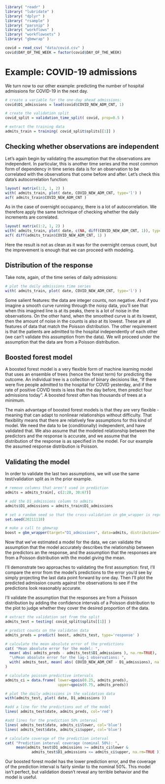 ```r
library( "readr" )
library( "lubridate" )
library( "dplyr" )
library( "rsample" )
library( "parsnip" )
library( "workflows" )
library( "workflowsets" )
library( "gbmwrap" )

covid = read_csv( "data/covid.csv" )
covid$DAY_OF_THE_WEEK = factor(covid$DAY_OF_THE_WEEK)
```

# Example: COVID-19 admissions
We turn now to our other example: predicting the number of hospital admissions for COVID-19 in the next day.

```r
# create a variable for the one-day ahead admissions:
covid$D1_admissions = lead(covid$COVID_NEW_ADM_CNT, 1)

# create the validation split
covid_split = validation_time_split( covid, prop=0.5 )

# extract the training data
admits_train = training( covid_split$splits[[1]] )
```

## Checking whether observations are independent
Let's again begin by validating the assumption that the observations are independent. In particular, this is another time series and the most common form of dependency in time series data is for an observation to be correlated with the observations that come before and after. Let's check this data's autocorrelation function:

```r
layout( matrix(1:2, 1, 2) )
with( admits_train, plot( date, COVID_NEW_ADM_CNT, type='l') )
acf( admits_train$COVID_NEW_ADM_CNT )
```

As in the case of overnight occupancy, there is a lot of autocorrelation. We therefore apply the same technique of checking whether the daily increments are correlated.

```r
layout( matrix(1:2, 1, 2) )
with( admits_train, plot( date, c(NA, diff(COVID_NEW_ADM_CNT, 1)), type='l') )
acf( diff(admits_train$COVID_NEW_ADM_CNT, 1) )
```

Here the result is not as clean as it was for the overnight census count, but the imprevement is enough that we can proceed with modeling.

## Distribution of the response
Take note, again, of the time series of daily admissions:

```r
# plot the daily admissions time series
with( admits_train, plot( date, COVID_NEW_ADM_CNT, type='l') )
```

Some salient features: the data are integer counts, non negative. And if you imagine a smooth curve running through the noisy data, you'll see that when this imagined line is at its peaks, there is a lot of noise in the observations. On the other hand, when the smoothed curve is at its lowest, then the amount of noise in the counts is also at its lowest. These are all features of data that match the Poisson distribution. The other requirement is that the patients are admitted to the hospital independently of each other (we can't validate this assumption from the data). We will proceed under the assumption that the data are from a Poisson distribution.



## Boosted forest model
A boosted forest model is a very flexible form of machine learning model that uses an ensemble of trees (hence the forest term) for predicting the outcome. An individual tree is a collection of binary decisions like, "If there were five people admitted to the hospital for COVID yesterday, and if the rate of positive COVID tests is less than the day before, then predict four admissions today". A boosted forest often has thousands of trees at a minimum.

The main advantage of boosted forest models is that they are very flexible - meaning that can adapt to nonlinear relationships without difficulty. That flexibility means that there are relatively few assumptions for this kind of model. We need the data to be (conditionally) independent, and have validated that. We also assume that the modeled relationship between the predictors and the response is accurate, and we assume that the distribution of the response is as specified in the model. For our example the assumed response distribution is Poisson.

## Validating the model
In order to validate the last two assumptions, we will use the same test/validation split as in the prior example.

```r
# remove columns that aren't used in prediction
admits = admits_train[, c(2:28, 30:67)]

# add the D1_admissions column to admits
admits$D1_admissions = admits_train$D1_admissions

# set a random seed so that the cross-validation in gbm_wrapper is reproducible
set.seed(20211118)

# make a call to gbmwrap
boost = gbm_wrapper(target="D1_admissions", data=admits, distribution="poisson")
```

Now that we've estimated a model for the data, we can validate the assumption that the model accurately describes the relationship between the predictors an the response, and the assumption that the responses are from a Poisson distribution with the model giving the mean.

I'll demonstrate two approaches to validating the first assumption: first, I'll compare the error from the model's predictions to the error you'd see by simply projecting the last data point forward by one day. Then I'll plot the predicted admission counts against the observations to see if the predictions look reasonably accurate.

I'll validate the assumption that the responses are from a Poisson distribution by adding the confidence intervals of a Poisson distribution to the plot to judge whether they cover the desired proportion of the data.

```r
# extract the validation set from the split
admits_test = testing( covid_split$splits[[1]] )

# predict counts on the validaton data
admits_preds = predict( boost, admits_test, type='response' )

# calculate the mean absolute error of the predictions
cat( "Mean absolute error for the model: ", 
  mean( abs( admits_preds - admits_test$D1_admissions ), na.rm=TRUE), 
  "\nMean absolute error for the lag-1 observations: ",
  with( admits_test, mean( abs( COVID_NEW_ADM_CNT - D1_admissions), na.rm=TRUE))
)

# calculate poisson predictive intervals
admits_ci = data.frame( lower=qpois(0.25, admits_preds),
                        upper=qpois(0.75, admits_preds))

# plot the daily admissions in the validation data
with(admits_test, plot( date, D1_admissions ))

#add a line for the predictions out of the model
lines( admits_test$date, admits_preds, col='red')

#add lines for the prediction 50% interval
lines( admits_test$date, admits_ci$lower, col='blue')
lines( admits_test$date, admits_ci$upper, col='blue')

# calculate coverage of the prediction interval
cat( "Prediction interval coverage (nominal 50%): ",
     mean(admits_test$D1_admissions >= admits_ci$lower &
            admits_test$D1_admissions <= admits_ci$upper, na.rm=TRUE ))
```

Our boosted forest model has the lower prediction error, and the coverage of the prediction interval is fairly similar to the nominal 50%. This model isn't perfect, but validation doesn't reveal any terrible behavior and the model is useful.

